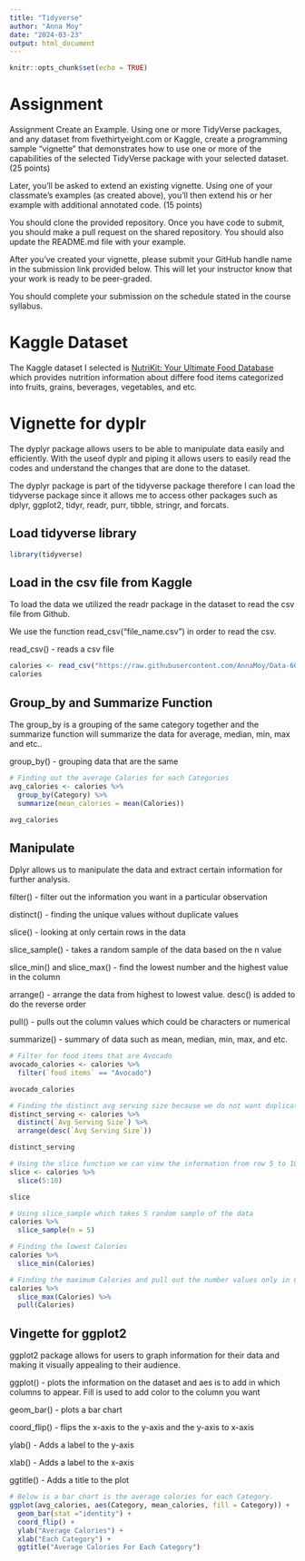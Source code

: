 ```yaml
---
title: "Tidyverse"
author: "Anna Moy"
date: "2024-03-23"
output: html_document
---
```


```r
knitr::opts_chunk$set(echo = TRUE)
```

# Assignment
Assignment
Create an Example. Using one or more TidyVerse packages, and any dataset from fivethirtyeight.com or Kaggle, create a programming sample “vignette” that demonstrates how to use one or more of the capabilities of the selected TidyVerse package with your selected dataset. (25 points)

Later, you’ll be asked to extend an existing vignette. Using one of your classmate’s examples (as created above), you’ll then extend his or her example with additional annotated code. (15 points)

You should clone the provided repository. Once you have code to submit, you should make a pull request on the shared repository. You should also update the README.md file with your example.

After you’ve created your vignette, please submit your GitHub handle name in the submission link provided below. This will let your instructor know that your work is ready to be peer-graded.

You should complete your submission on the schedule stated in the course syllabus.

# Kaggle Dataset

The Kaggle dataset I selected is [NutriKit: Your Ultimate Food Database](https://www.kaggle.com/datasets/lakshaysharma07/diet-dataset-calorie) which provides nutrition information about differe food items categorized into fruits, grains, beverages, vegetables, and etc.

# Vignette for dyplr
The dyplyr package allows users to be able to manipulate data easily and efficiently. With the useof dyplr and piping it allows users to easily read the codes and understand the changes that are done to the dataset.

The dyplyr package is part of the tidyverse package therefore I can load the tidyverse package since it allows me to access other packages such as dplyr, ggplot2, tidyr, readr, purr, tibble, stringr, and forcats.

## Load tidyverse library
```r
library(tidyverse)
```

## Load in the csv file from Kaggle
To load the data we utilized the readr package in the dataset to read the csv file from Github.

We use the function read_csv(“file_name.csv”) in order to read the csv.

read_csv() - reads a csv file

```r
calories <- read_csv("https://raw.githubusercontent.com/AnnaMoy/Data-607/main/Calorie_value.csv")
calories
```

## Group_by and Summarize Function
The group_by is a grouping of the same category together and the summarize function will summarize the data for average, median, min, max and etc..

group_by() - grouping data that are the same

```r
# Finding out the average Calories for each Categories
avg_calories <- calories %>%
  group_by(Category) %>%
  summarize(mean_calories = mean(Calories))

avg_calories
```

## Manipulate
Dplyr allows us to manipulate the data and extract certain information for further analysis.

filter() - filter out the information you want in a particular observation

distinct() - finding the unique values without duplicate values

slice() - looking at only certain rows in the data

slice_sample() - takes a random sample of the data based on the n value

slice_min() and slice_max() - find the lowest number and the highest value in the column

arrange() - arrange the data from highest to lowest value. desc() is added to do the reverse order

pull() - pulls out the column values which could be characters or numerical

summarize() - summary of data such as mean, median, min, max, and etc.

```r
# Filter for food items that are Avocado
avocado_calories <- calories %>%
  filter(`food items` == "Avocado")

avocado_calories
```

```r
# Finding the distinct avg serving size because we do not want duplicate information on the serving size and arrange from highest to lowest
distinct_serving <- calories %>%
  distinct(`Avg Serving Size`) %>%
  arrange(desc(`Avg Serving Size`))

distinct_serving
```

```r
# Using the slice function we can view the information from row 5 to 10 only.
slice <- calories %>%
  slice(5:10)

slice
```

```r
# Using slice_sample which takes 5 random sample of the data
calories %>%
  slice_sample(n = 5)
```

```r
# Finding the lowest Calories
calories %>%
  slice_min(Calories)
```

```r
# Finding the maximum Calories and pull out the number values only in Calories
calories %>%
  slice_max(Calories) %>%
  pull(Calories)
```
  
## Vingette for ggplot2

ggplot2 package allows for users to graph information for their data and making it visually appealing to their audience.

ggplot() - plots the information on the dataset and aes is to add in which columns to appear. Fill is used to add color to the column you want

geom_bar() - plots a bar chart

coord_flip() - flips the x-axis to the y-axis and the y-axis to x-axis

ylab() - Adds a label to the y-axis

xlab() - Adds a label to the x-axis

ggtitle() - Adds a title to the plot

```r
# Below is a bar chart is the average calories for each Category. 
ggplot(avg_calories, aes(Category, mean_calories, fill = Category)) +
  geom_bar(stat ="identity") +
  coord_flip() +
  ylab("Average Calories") +
  xlab("Each Category") +
  ggtitle("Average Calories For Each Category")
```